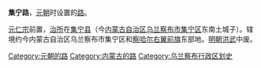 '''集宁路'''，[[元朝|元朝]]时设置的[[路_(行政区划)|路]]。

[[元仁宗|元仁宗]]前置，[[治所|治所]]在[[集宁县|集宁县]]（今[[内蒙古自治区|内蒙古自治区]][[乌兰察布市|乌兰察布市]][[集宁区|集宁区]]东南土城子）。辖境约今内蒙古自治区乌兰察布市集宁区和[[察哈尔右翼前旗|察哈尔右翼前旗]]东部地。[[明朝|明朝]][[洪武|洪武]]中废。

{{元朝行政区划|nocat}}
{{元朝行政区划小作品}}
{{DEFAULTSORT:J}}
[[Category:元朝的路|Category:元朝的路]] 
[[Category:内蒙古的路|Category:内蒙古的路]] 
[[Category:乌兰察布行政区划史|Category:乌兰察布行政区划史]]